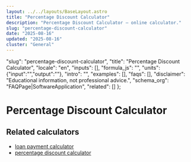 ```yaml
---
layout: ../../layouts/BaseLayout.astro
title: "Percentage Discount Calculator"
description: "Percentage Discount Calculator — online calculator."
slug: "percentage-discount-calculator"
date: "2025-08-16"
updated: "2025-08-16"
cluster: "General"
---
```



  "slug": "percentage-discount-calculator",
  "title": "Percentage Discount Calculator",
  "locale": "en",
  "inputs": [],
  "formula_js": "",
  "units": {"input":"","output":""},
  "intro": "",
  "examples": [],
  "faqs": [],
  "disclaimer": "Educational information, not professional advice.",
  "schema_org": "FAQPage|SoftwareApplication",
  "related": []
};

# Percentage Discount Calculator

<Calculator schema={schema} />

## Related calculators
- [loan payment calculator](/calculators/loan-payment-calculator/)
- [percentage discount calculator](/calculators/percentage-discount-calculator/)
